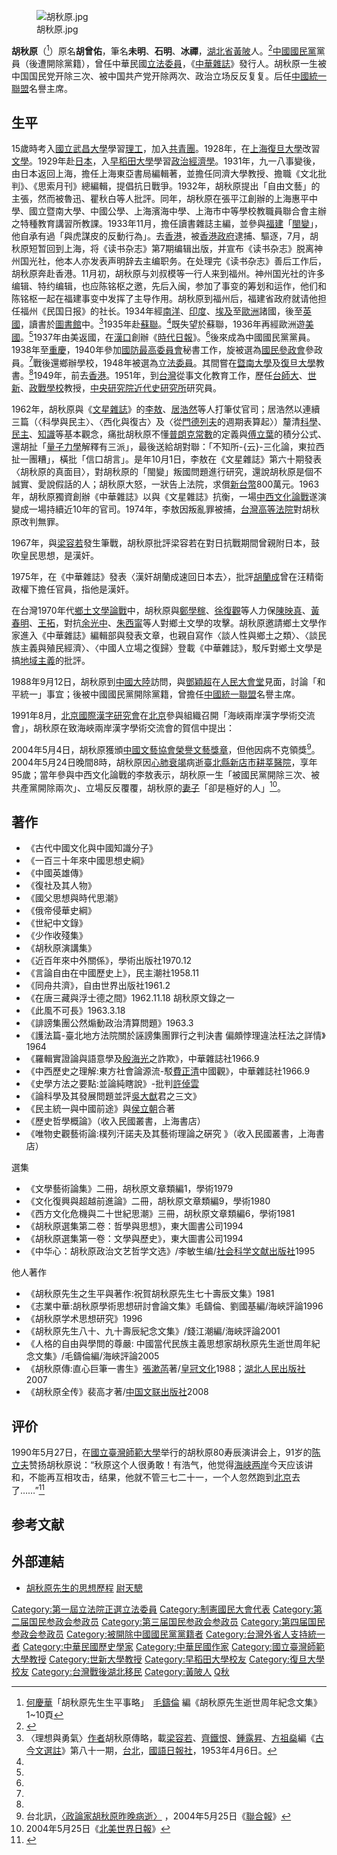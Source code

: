 [[File:胡秋原.jpg|thumb]]

'''胡秋原'''（{{bd|1910年|6月11日|2004年|5月24日|catIdx=H胡}}<ref>[[何慶華|何慶華]]「胡秋原先生生平事略」　[[毛鑄倫|毛鑄倫]] 編《胡秋原先生逝世周年紀念文集》 1~10頁</ref>）原名'''胡曾佑'''，筆名'''未明'''、'''石明'''、'''冰禪'''，[[湖北省|湖北省]][[黃陂|黃陂]]人。<ref name="multiple1">{{cite web|url=http://news.ifeng.com/history/zhongguoxiandaishi/detail_2011_09/11/9107674_4.shtml|title=《揭秘：谁是“海峡两岸破冰第一人”？》|accessdate=2011年9月11日|work=秋石|publisher=凤凰网|language=zh-hans|archive-date=2020年6月4日|archive-url=https://web.archive.org/web/20200604220833/http://news.ifeng.com/history/zhongguoxiandaishi/detail_2011_09/11/9107674_4.shtml|dead-url=no}}</ref>[[中國國民黨|中國國民黨]]黨員（後遭開除黨籍），曾任中華民國[[立法委員|立法委員]]，《[[中華雜誌|中華雜誌]]》發行人。胡秋原一生被中国国民党开除三次、被中国共产党开除两次、政治立场反反复复。后任[[中國統一聯盟|中國統一聯盟]]名譽主席。

==生平==
15歲時考入[[國立武昌大學|國立武昌大學]]學習[[理工|理工]]，加入[[中國共產主義青年團|共青團]]。1928年，在[[上海|上海]][[復旦大學|復旦大學]]改習[[文學|文學]]。1929年赴[[日本|日本]]，入[[早稻田大學|早稻田大學]]學習[[政治經濟學|政治經濟學]]。1931年，九一八事變後，由日本返回上海，擔任上海東亞書局編輯著，並擔任同濟大學教授、擔職《文北批判》、《思索月刊》總編輯，提倡抗日戰爭。1932年，胡秋原提出「自由文藝」的主張，然而被魯迅、瞿秋白等人批評。同年，胡秋原在張平江創辦的上海惠平中學、國立暨南大學、中國公學、上海濱海中學、上海市中等學校教職員聯合會主辦之特種教育講習所教課。1933年11月，擔任讀書雜誌主編，並參與[[福建|福建]]「[[閩變|閩變]]」，他自承有過「與虎謀皮的反動行為」。去[[香港|香港]]，被[[香港殖民地時期#香港政府|香港政府]]逮捕、驅逐，7月，胡秋原短暂回到上海，将《读书杂志》第7期编辑出版，并宣布《读书杂志》脱离神州国光社，他本人亦发表声明辞去主编职务。在处理完《读书杂志》善后工作后，胡秋原奔赴香港。11月初，胡秋原与刘叔模等一行人来到福州。神州国光社的许多编辑、特约编辑，也应陈铭枢之邀，先后入闽，参加了事变的筹划和运作，他们和陈铭枢一起在福建事变中发挥了主导作用。胡秋原到福州后，福建省政府就请他担任福州《民国日报》的社长。1934年經[[南洋|南洋]]、[[印度|印度]]、[[埃及|埃及]]至[[歐洲|歐洲]]諸國，後至[[英國|英國]]，讀書於[[圖書館|圖書館]]中。<ref name="《古今文選註》第八十一期">〈理想與勇氣〉[[作者|作者]]胡秋原傳略，載[[梁容若|梁容若]]、[[齊鐵恨|齊鐵恨]]、[[鍾露昇|鍾露昇]]、[[方祖燊|方祖燊]]編《[[古今文選|古今文選註]]》第八十一期，[[台北|台北]]，[[國語日報社|國語日報社]]，1953年4月6日。</ref>1935年赴[[蘇聯|蘇聯]]。<ref name="《古今文選註》第八十一期"/>既失望於蘇聯，1936年再經歐洲遊[[美國|美國]]。<ref name="《古今文選註》第八十一期"/>1937年由美返國，在[[漢口|漢口]]創辦《[[時代日報|時代日報]]》。<ref name="《古今文選註》第八十一期"/>後來成為中國國民黨黨員。1938年至[[重慶|重慶]]，1940年參加[[國防最高委員會|國防最高委員會]]秘書工作，旋被選為[[國民參政會|國民參政會]]參政員。<ref name="《古今文選註》第八十一期"/>戰後還鄉辦學校，1948年被選為[[立法委員|立法委員]]。其間嘗在[[暨南大學|暨南大學]]及[[復旦大學|復旦大學]]教書。<ref name="《古今文選註》第八十一期"/>1949年，前去[[香港|香港]]。1951年，到[[台灣|台灣]]從事文化教育工作，歷任[[台師大|台師大]]、[[世新大學|世新]]、[[政戰學校|政戰學校]]教授，[[中央研究院近代史研究所|中央研究院近代史研究所]]研究員。

1962年，胡秋原與《[[文星雜誌|文星雜誌]]》的[[李敖|李敖]]、[[居浩然|居浩然]]等人打筆仗官司；居浩然以連續三篇（〈科學與民主〉、〈西化與復古〉及〈從[[季米特裡·門捷列夫|門德列夫]]的週期表算起〉）釐清[[科學|科學]]、[[民主|民主]]、[[知識|知識]]等基本觀念，痛批胡秋原不懂[[普朗克常數|普朗克常數]]的定義與[[傅立葉|傅立葉]]的積分公式、還胡扯「[[量子力學|量子力學]]解釋有三派」，最後送給胡對聯：「不知所-{云}-三化論，東拉西扯一團糟」，橫批「信口胡言」。是年10月1日，李敖在《文星雜誌》第六十期發表〈胡秋原的真面目〉，對胡秋原的「閩變」叛國問題進行研究，還說胡秋原是個不誠實、愛說假話的人；胡秋原大怒，一狀告上法院，求償[[新台幣|新台幣]]800萬元。1963年，胡秋原獨資創辦《中華雜誌》以與《文星雜誌》抗衡，一場[[中西文化論戰|中西文化論戰]]遂演變成一場持續近10年的官司。1974年，李敖因叛亂罪被捕，[[台灣高等法院|台灣高等法院]]對胡秋原改判無罪。

1967年，與[[梁容若|梁容若]]發生筆戰，胡秋原批評梁容若在對日抗戰期間曾親附日本，鼓吹皇民思想，是漢奸。

1975年，在《中華雜誌》發表〈漢奸胡蘭成速回日本去〉，批評[[胡蘭成|胡蘭成]]曾在汪精衛政權下擔任官員，指他是漢奸。

在台灣1970年代[[鄉土文學論戰|鄉土文學論戰]]中，胡秋原與[[鄭學稼|鄭學稼]]、[[徐復觀|徐復觀]]等人力保[[陳映真|陳映真]]、[[黃春明|黃春明]]、[[王拓|王拓]]，對抗[[余光中|余光中]]、[[朱西甯|朱西甯]]等人對鄉土文學的攻擊。胡秋原邀請鄉土文學作家進入《中華雜誌》編輯部與發表文章，也親自寫作〈談人性與鄉土之類〉、〈談民族主義與殖民經濟〉、〈中國人立場之復歸〉登載《中華雜誌》，駁斥對鄉土文學是搞[[地域主義|地域主義]]的批評。

1988年9月12日，胡秋原到[[中國大陸|中國大陸]]訪問，與[[鄧穎超|鄧穎超]]在[[人民大會堂|人民大會堂]]見面，討論「和平統一」事宜；後被中國國民黨開除黨籍，曾擔任[[中國統一聯盟|中國統一聯盟]]名譽主席。

1991年8月，[[北京國際漢字研究會|北京國際漢字研究會]]在[[北京|北京]]參與組織召開「海峽兩岸漢字學術交流會」，胡秋原在致海峽兩岸漢字學術交流會的賀信中提出：{{Cquote|一、承認並尊重大陸現行使用中之第一批簡化字，但亦讓傳統正體字自由使用，觀察社會之自由選擇。<br>二、將大陸四十年之學術著作以正體字印刷，與台灣四十年來學術著作進行大規模交換。<br>三、鼓勵兩岸文學作品及電視電影之交流。<br>四、兩岸共同編輯字典，多載同義異字之成語。<br>五、經常舉行會議，討論中國文字之整理、中國語言文字特色之研究、以及中國文法及國文教學之改進等問題。<br>六、共同研究中國文字檢查與索隱方法之改進、機械化與輸入電腦種種問題。<br>秋原深信：經過兩岸共同的努力，必可促進中國人之真誠團結，增進了解，培養感情，加速和平統一日子早日到來；這就是中國文化復興大業的開始，也是民族重建生命偉業的完成。<ref>{{cite news|language=zh-tw|author=李敏生|title=紀念胡秋原先生|url=http://www.haixiainfo.com.tw/174-760.html|publisher=《海峽評論》第174期（2005年6月號）|date=2005-06|accessdate=2014-09-26}}{{dead link|date=2018年4月 |bot=InternetArchiveBot |fix-attempted=yes }}</ref>}}

2004年5月4日，胡秋原獲頒[[中國文藝協會|中國文藝協會]][[榮譽文藝獎章|榮譽文藝獎章]]，但他因病不克領獎<ref>台北訊，[http://www.rossety.com/fokas/article.php?op=articletext&id=667&db=0&PHPSESSID=8b96b6070224db930d07862551edb4b6 〈政論家胡秋原昨晚病逝〉] {{Wayback|url=http://www.rossety.com/fokas/article.php?op=articletext&id=667&db=0&PHPSESSID=8b96b6070224db930d07862551edb4b6 |date=20201226000643 }}，2004年5月25日《[[聯合報|聯合報]]》</ref>。2004年5月24日晚間8時，胡秋原因[[心肺衰竭|心肺衰竭]]病逝[[新北市|臺北縣]][[新店區|新店市]][[耕莘醫院|耕莘醫院]]，享年95歲；當年參與中西文化論戰的李敖表示，胡秋原一生「被國民黨開除三次、被共產黨開除兩次」、立場反反覆覆，胡秋原的[[妻子|妻子]]「卻是極好的人」<ref>2004年5月25日《[[北美世界日報|北美世界日報]]》</ref>。

== 著作 ==
*《古代中國文化與中國知識分子》
*《一百三十年來中國思想史綱》
*《中國英雄傳》
*《復社及其人物》
*《國父思想與時代思潮》
*《俄帝侵華史綱》
*《世紀中文錄》
*《少作收殘集》
*《胡秋原演講集》
*《近百年來中外關係》，學術出版社1970.12
*《言論自由在中國歷史上》，民主潮社1958.11
*《同舟共濟》，自由世界出版社1961.2
*《在唐三藏與浮士德之間》1962.11.18 胡秋原文錄之一
*《此風不可長》1963.3.18
*《誹謗集團公然煽動政治清算問題》1963.3
*《護法篇-臺北地方法院關於誣謗集團罪行之判決書 偏頗悖理違法枉法之詳情》1964
*《羅輯實證論與語意學及[[殷海光|殷海光]]之詐欺》，中華雜誌社1966.9
*《中西歷史之理解:東方社會論源流-駁[[費正清|費正清]]中國觀》，中華雜誌社1966.9
*《史學方法之要點:並論純瞎說》-批判[[許倬雲|許倬雲]]
*《論科學及其發展問題並評[[吳大猷|吳大猷]]君之三文》
*《民主統一與中國前途》與[[侯立朝|侯立朝]]合著
*《歷史哲學概論》（收入民國叢書，上海書店）
*《唯物史觀藝術論:樸列汗諾夫及其藝術理論之硏究 》（收入民國叢書，上海書店）

;選集
*《文學藝術論集》二冊，胡秋原文章類編1，學術1979
*《文化復興與超越前進論》二冊，胡秋原文章類編9，學術1980
*《西方文化危機與二十世紀思潮》三冊，胡秋原文章類編6，學術1981
*《胡秋原選集第二卷：哲學與思想》，東大圖書公司1994
*《胡秋原選集第一卷：文學與歷史》，東大圖書公司1994
*《中华心：胡秋原政治文艺哲学文选》/李敏生编/[[社会科学文献出版社|社会科学文献出版社]]1995

;他人著作
*《胡秋原先生之生平與著作:祝賀胡秋原先生七十壽辰文集》1981
*《志業中華:胡秋原學術思想研討會論文集》毛鑄倫、劉國基編/海峽評論1996
*《胡秋原学术思想研究》1996
*《胡秋原先生八十、九十壽辰紀念文集》/錢江潮編/海峽評論2001
*《人格的自由與學問的尊嚴: 中國當代民族主義思想家胡秋原先生逝世周年紀念文集》/毛鑄倫編/海峽評論2005
*《胡秋原傳:直心巨筆一書生》[[張漱菡|張漱菡]]著/[[皇冠文化|皇冠文化]]1988；[[湖北人民出版社|湖北人民出版社]]2007
*《胡秋原全传》裴高才著/[[中国文联出版社|中国文联出版社]]2008

== 评价 ==
1990年5月27日，在[[國立臺灣師範大學|國立臺灣師範大學]]举行的胡秋原80寿辰演讲会上，91岁的[[陈立夫|陈立夫]]赞扬胡秋原说：“秋原这个人很勇敢！有浩气，他觉得[[海峡两岸|海峡两岸]]今天应该讲和，不能再互相攻击，结果，他就不管三七二十一，一个人忽然跑到[[北京|北京]]去了……”<ref name="multiple1">{{cite web |url=http://news.ifeng.com/history/zhongguoxiandaishi/detail_2011_09/11/9107674_4.shtml|title=《揭秘：谁是“海峡两岸破冰第一人”？》|accessdate=2011年9月11日|work=秋石|publisher=凤凰网|language=zh-hans}}</ref>

==参考文献==
{{Reflist}}

== 外部連結 ==
* [https://web.archive.org/web/20100618055213/http://www.haixiainfo.com.tw/SRM/163-510.html 胡秋原先生的思想歷程] [[尉天驄|尉天驄]]

{{DEFAULTSORT:Hu胡}}
[[Category:第一屆立法院正選立法委員|Category:第一屆立法院正選立法委員]]
[[Category:制憲國民大會代表|Category:制憲國民大會代表]]
[[Category:第二届国民参政会参政员|Category:第二届国民参政会参政员]]
[[Category:第三届国民参政会参政员|Category:第三届国民参政会参政员]]
[[Category:第四届国民参政会参政员|Category:第四届国民参政会参政员]]
[[Category:被開除中國國民黨黨籍者|Category:被開除中國國民黨黨籍者]]
[[Category:台灣外省人支持統一者|Category:台灣外省人支持統一者]]
[[Category:中華民國歷史學家|Category:中華民國歷史學家]]
[[Category:中華民國作家|Category:中華民國作家]]
[[Category:國立臺灣師範大學教授|Category:國立臺灣師範大學教授]]
[[Category:世新大學教授|Category:世新大學教授]]
[[Category:早稻田大學校友|Category:早稻田大學校友]]
[[Category:復旦大學校友|Category:復旦大學校友]]
[[Category:台灣戰後湖北移民|Category:台灣戰後湖北移民]]
[[Category:黃陂人|Category:黃陂人]]
[[Category:胡姓|Q秋]]
